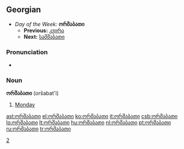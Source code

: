 ==Georgian==
*''Day of the Week:'' '''ორშაბათი'''
**'''Previous:''' [[კვირა]]
**'''Next:''' [[სამშაბათი]]

===Pronunciation===
*{{audio|ka-ორშაბათი.ogg|Audio (GE)}}

===Noun===
'''ორშაბათი''' (oršabat'i)

# [[Monday]]

[[Category:ka:Days of the week|2]]

[[ast:ორშაბათი]]
[[el:ორშაბათი]]
[[ko:ორშაბათი]]
[[it:ორშაბათი]]
[[csb:ორშაბათი]]
[[lo:ორშაბათი]]
[[lt:ორშაბათი]]
[[hu:ორშაბათი]]
[[nl:ორშაბათი]]
[[pt:ორშაბათი]]
[[ru:ორშაბათი]]
[[tr:ორშაბათი]]